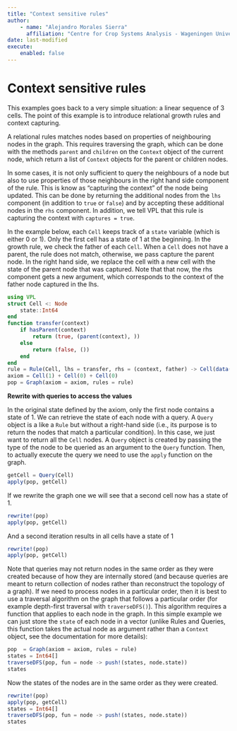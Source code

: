 ```yaml
---
title: "Context sensitive rules"
author: 
    - name: "Alejandro Morales Sierra"
      affiliation: "Centre for Crop Systems Analysis - Wageningen University"
date: last-modified
execute: 
    enabled: false
---
```


# Context sensitive rules

This examples goes back to a very simple situation: a linear sequence of 3 cells. The point of this example is to introduce relational growth rules and context capturing.

A relational rules matches nodes based on properties of neighbouring nodes in the graph. This requires traversing the graph, which can be done with the methods `parent` and `children` on the `Context` object of the current node, which return a list of `Context` objects for the parent or children nodes.

In some cases, it is not only sufficient to query the neighbours of a node but also to use properties of those neighbours in the right hand side component of the rule. This is know as "capturing the context" of the node being updated. This can be done by returning the additional nodes from the `lhs` component (in addition to `true` or `false`) and by accepting these additional nodes in the `rhs` component. In addition, we tell VPL that this rule is capturing the context with `captures = true`.

In the example below, each `Cell` keeps track of a `state` variable (which is either 0 or 1). Only the first cell has a state of 1 at the beginning. In the growth rule, we check the father of each `Cell`. When a `Cell` does not have a parent, the rule does not match, otherwise, we pass capture the parent node. In the right hand side, we replace the cell with a new cell with the state of the parent node that was captured. Note that that now, the rhs component gets a new argument, which corresponds to the context of the father node captured in the lhs.

```julia
using VPL
struct Cell <: Node
    state::Int64
end
function transfer(context)
    if hasParent(context)
        return (true, (parent(context), ))
    else
        return (false, ())
    end
end
rule = Rule(Cell, lhs = transfer, rhs = (context, father) -> Cell(data(father).state), captures = true)
axiom = Cell(1) + Cell(0) + Cell(0)
pop = Graph(axiom = axiom, rules = rule)
```

**Rewrite with queries to access the values**

In the original state defined by the axiom, only the first node contains a state of 1. We can retrieve the state of each node with a query. A `Query` object is a like a `Rule` but without a right-hand side (i.e., its purpose is to return the nodes that match a particular condition). In this case, we just want to return all the `Cell` nodes. A `Query` object is created by passing the type of the node to be queried as an argument to the `Query` function. Then, to actually execute the query we need to use the `apply` function on the graph.

```julia
getCell = Query(Cell)
apply(pop, getCell)
```

If we rewrite the graph one we will see that a second cell now has a state of 1.

```julia
rewrite!(pop)
apply(pop, getCell)
```

And a second iteration results in all cells have a state of 1

```julia
rewrite!(pop)
apply(pop, getCell)
```

Note that queries may not return nodes in the same order as they were created because of how they are internally stored (and because queries are meant to return collection of nodes rather than reconstruct the topology of a graph). If we need to process nodes in a particular order, then it is best to use a traversal algorithm on the graph that follows a particular order (for example depth-first traversal with `traverseDFS()`). This algorithm requires a function that applies to each node in the graph. In this simple example we can just store the `state` of each node in a vector (unlike Rules and Queries, this function takes the actual node as argument rather than a `Context` object, see the documentation for more details):

```julia
pop  = Graph(axiom = axiom, rules = rule)
states = Int64[]
traverseDFS(pop, fun = node -> push!(states, node.state))
states
```

Now the states of the nodes are in the same order as they were created.


```julia
rewrite!(pop)
apply(pop, getCell)
states = Int64[]
traverseDFS(pop, fun = node -> push!(states, node.state))
states
```